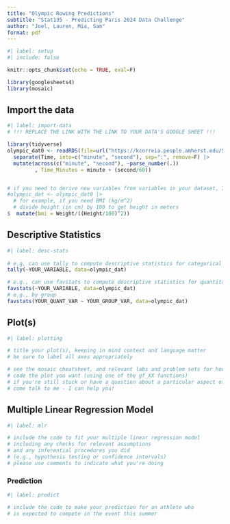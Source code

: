```yaml
---
title: "Olympic Rowing Predictions"
subtitle: "Stat135 - Predicting Paris 2024 Data Challenge"
author: "Joel, Lauren, Mia, Sam"
format: pdf
---
```


```r
#| label: setup
#| include: false

knitr::opts_chunk$set(echo = TRUE, eval=F)

library(googlesheets4)
library(mosaic)
```

## Import the data

```r
#| label: import-data
# !!! REPLACE THE LINK WITH THE LINK TO YOUR DATA'S GOOGLE SHEET !!!

library(tidyverse)
olympic_dat0 <- readRDS(file=url("https://kcorreia.people.amherst.edu/Stat135/project_scull.Rds")) |>
  separate(Time, into=c("minute", "second"), sep=":", remove=F) |>
  mutate(across(c("minute", "second"), ~parse_number(.))
         , Time_Minutes = minute + (second/60))


# if you need to derive new variables from variables in your dataset, I can help you!
#olympic_dat <- olympic_dat0 |>
  # for example, if you need BMI (kg/m^2)
  # divide height (in cm) by 100 to get height in meters
$  mutate(bmi = Weight/((Height/100)^2))
```

## Descriptive Statistics

```r
#| label: desc-stats
 
# e.g, can use tally to compute descriptive statistics for categorical variables
tally(~YOUR_VARIABLE, data=olympic_dat)

# e.g., can use favstats to compute descriptive statistics for quantitative variables
favstats(~YOUR_VARIABLE, data=olympic_dat)
# e.g., by group
favstats(YOUR_QUANT_VAR ~ YOUR_GROUP_VAR, data=olympic_dat)
```

## Plot(s)

```r
#| label: plotting

# title your plot(s), keeping in mind context and language matter
# be sure to label all axes appropriately 

# see the mosaic cheatsheet, and relevant labs and problem sets for how to
# code the plot you want (using one of the gf_XX functions)
# if you're still stuck or have a question about a particular aspect of the plot,
# come talk to me - I can help you!
```


## Multiple Linear Regression Model 

```r
#| label: mlr

# include the code to fit your multiple linear regression model 
# including any checks for relevant assumptions
# and any inferential procedures you did 
# (e.g., hypothesis testing or confidence intervals)
# please use comments to indicate what you're doing
```

### Prediction

```r
#| label: predict

# include the code to make your prediction for an athlete who
# is expected to compete in the event this summer

```


